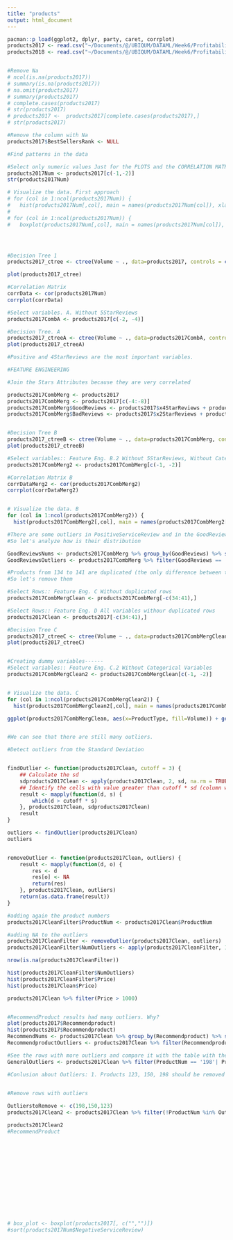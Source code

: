 ```yaml
---
title: "products"
output: html_document
---
```



```r
pacman::p_load(ggplot2, dplyr, party, caret, corrplot)
products2017 <- read.csv("~/Documents/@/UBIQUM/DATAML/Week6/Profitability/Profitability/DATASETS/existingproductattributes2017.csv")
products2018 <- read.csv("~/Documents/@/UBIQUM/DATAML/Week6/Profitability/Profitability/DATASETS/existingproductattributesPast.csv")


#Remove Na
# ncol(is.na(products2017))
# summary(is.na(products2017))
# na.omit(products2017)
# summary(products2017)
# complete.cases(products2017)
# str(products2017)
# products2017 <-  products2017[complete.cases(products2017),]
# str(products2017)

#Remove the column with Na
products2017$BestSellersRank <- NULL

#Find patterns in the data

#Select only numeric values Just for the PLOTS and the CORRELATION MATRIX V.1
products2017Num <- products2017[c(-1,-2)]
str(products2017Num)

# Visualize the data. First approach 
# for (col in 1:ncol(products2017Num)) { 
#   hist(products2017Num[,col], main = names(products2017Num[col]), xlab=colnames(products2017Num[col]), border = "black", col = "#bcd4e6", breaks=50 )}
# 
# for (col in 1:ncol(products2017Num)) { 
#   boxplot(products2017Num[,col], main = names(products2017Num[col]), xlab=colnames(products2017Num[col]), border = "black", col = "#bcd4e6" )}




#Decision Tree 1
products2017_ctree <- ctree(Volume ~ ., data=products2017, controls = ctree_control(maxdepth = 4))

plot(products2017_ctree)

#Correlation Matrix
corrData <- cor(products2017Num)
corrplot(corrData)

#Select variables. A. Without 5StarReviews
products2017CombA <- products2017[c(-2, -4)]

#Decision Tree. A
products2017_ctreeA <- ctree(Volume ~ ., data=products2017CombA, controls = ctree_control(maxdepth = 4))
plot(products2017_ctreeA)

#Positive and 4StarReviews are the most important variables. 

#FEATURE ENGINEERING

#Join the Stars Attributes because they are very correlated

products2017CombMerg <- products2017
products2017CombMerg <- products2017[c(-4:-8)]
products2017CombMerg$GoodReviews <- products2017$x4StarReviews + products2017$x3StarReviews
products2017CombMerg$BadReviews <- products2017$x2StarReviews + products2017$x1StarReviews


#Decision Tree B
products2017_ctreeB <- ctree(Volume ~ ., data=products2017CombMerg, controls = ctree_control(maxdepth = 10))
plot(products2017_ctreeB)

#Select variables:: Feature Eng. B.2 Without 5StarReviews, Without Categorical Variables
products2017CombMerg2 <- products2017CombMerg[c(-1, -2)]

#Correlation Matrix B
corrDataMerg2 <- cor(products2017CombMerg2)
corrplot(corrDataMerg2)


# Visualize the data. B
for (col in 1:ncol(products2017CombMerg2)) {
  hist(products2017CombMerg2[,col], main = names(products2017CombMerg2[col]), xlab=colnames(products2017CombMerg2[col]), border = "black", col = "#bcd4e6", breaks=200 )}

#There are some outliers in PositiveServiceReview and in the GoodReviews and BadReviews.
#So let's analyze how is their distribution

GoodReviewsNums <- products2017CombMerg %>% group_by(GoodReviews) %>% summarise (n = n()) 
GoodReviewsOutliers <- products2017CombMerg %>% filter(GoodReviews == '35')

#Products from 134 to 141 are duplicated (the only difference between them is the price)
#So let's remove them

#Select Rows:: Feature Eng. C Without duplicated rows
products2017CombMergClean <- products2017CombMerg[-c(34:41),]

#Select Rows:: Feature Eng. D All variables withour duplicated rows
products2017Clean <- products2017[-c(34:41),]

#Decision Tree C
products2017_ctreeC <- ctree(Volume ~ ., data=products2017CombMergClean, controls = ctree_control(maxdepth = 10))
plot(products2017_ctreeC)


#Creating dummy variables------
#Select variables:: Feature Eng. C.2 Without Categorical Variables
products2017CombMergClean2 <- products2017CombMergClean[c(-1, -2)]


# Visualize the data. C
for (col in 1:ncol(products2017CombMergClean2)) {
  hist(products2017CombMergClean2[,col], main = names(products2017CombMergClean2[col]), xlab=colnames(products2017CombMergClean2[col]), border = "black", col = "#bcd4e6", breaks=200 )}

ggplot(products2017CombMergClean, aes(x=ProductType, fill=Volume)) + geom_bar()


#We can see that there are still many outliers. 

#Detect outliers from the Standard Deviation


findOutlier <- function(products2017Clean, cutoff = 3) {
    ## Calculate the sd
    sdproducts2017Clean <- apply(products2017Clean, 2, sd, na.rm = TRUE)
    ## Identify the cells with value greater than cutoff * sd (column wise)
    result <- mapply(function(d, s) {
        which(d > cutoff * s)
    }, products2017Clean, sdproducts2017Clean)
    result
}

outliers <- findOutlier(products2017Clean)
outliers


removeOutlier <- function(products2017Clean, outliers) {
    result <- mapply(function(d, o) {
        res <- d
        res[o] <- NA
        return(res)
    }, products2017Clean, outliers)
    return(as.data.frame(result))
}

#adding again the product numbers
products2017CleanFilter$ProductNum <- products2017Clean$ProductNum 

#adding NA to the outliers
products2017CleanFilter <- removeOutlier(products2017Clean, outliers)
products2017CleanFilter$NumOutliers <- apply(products2017CleanFilter, 1, function(x) sum(is.na(x))-1)

nrow(is.na(products2017CleanFilter))

hist(products2017CleanFilter$NumOutliers)
hist(products2017CleanFilter$Price)
hist(products2017Clean$Price)

products2017Clean %>% filter(Price > 1000) 


#RecommendProduct results had many outliers. Why?
plot(products2017$Recommendproduct)
hist(products2017$Recommendproduct)
RecommendNums <- products2017Clean %>% group_by(Recommendproduct) %>% summarise (n = n()) 
RecommendproductOutliers <- products2017Clean %>% filter(Recommendproduct > 0.6) #Product 150, 198

#See the rows with more outliers and compare it with the table with the NA's
GeneralOutliers <- products2017Clean %>% filter(ProductNum == '198'| ProductNum == '150'| ProductNum ==  '102'|  ProductNum == '123'| ProductNum ==  '128'|  ProductNum == '148' )

#Conlusion about Outliers: 1. Products 123, 150, 198 should be removed because the have many outliers. 2. The attribute Recommendproduct has many otliers and should be removed. 3. The products with high price wont be deleted yet, first let's compare the models with and without them.


#Remove rows with outliers
 
OutlierstoRemove <- c(198,150,123)
products2017Clean2 <- products2017Clean %>% filter(!ProductNum %in% OutlierstoRemove )

products2017Clean2
#RecommendProduct














# box_plot <- boxplot(products2017[, c("","")])
#sort(products2017Num$NegativeServiceReview)  

```

